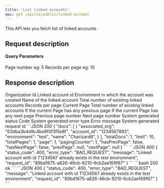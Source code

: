 ```yaml
---
title: 'List linked accounts'
api: get /api/v2/public/linked-account
---
```


This API lets you fetch list of linked accounts

## Request description

#### Query Parameters
<ParamField query="page" type="integer" default="1">
  Page number eg: 5
</ParamField>

<ParamField query="limit" type="integer" default="10">
 Records per page eg: 10
</ParamField>

## Response description

<Tabs>
  <Tab title="200">
    <ResponseField name="docs" type="array">
            <Expandable title="properties" defaultOpen="true">
               <ResponseField name="associated_org" type="string">
              Organization Id
              </ResponseField>
              <ResponseField name="account_id" type="string">
              Linked account id
              </ResponseField>
              <ResponseField name="environment" type="string">
              Environment in which the account was created
              </ResponseField>
              <ResponseField name="name" type="string">
              Name of the linked account
              </ResponseField>
           </Expandable>
    </ResponseField>
    <ResponseField name="totalDocs" type="integer">
      Total number of existing linked accounts
    </ResponseField>
    <ResponseField name="limit" type="integer">
      Records per page
    </ResponseField>
    <ResponseField name="page" type="integer">
      Current Page
    </ResponseField>
    <ResponseField name="pagingCounter" type="integer">
      Total number of existing linked accounts
    </ResponseField>
    <ResponseField name="hasPrevPage" type="boolean">
      If the current Page has any previous page
    </ResponseField>
    <ResponseField name="hasNextPage" type="boolean">
      If the current Page has any next page
    </ResponseField>
    <ResponseField name="prevPage" type="integer">
     Previous page number
    </ResponseField>
    <ResponseField name="nextPage" type="integer">
      Next page number
    </ResponseField>
  </Tab>
  <Tab title="400">
    <ResponseField name="status_code" type="integer">
    System generated status Code
    </ResponseField>
    <ResponseField name="error_type" type="string">
    System generated error type
    </ResponseField>
    <ResponseField name="message" type="string">
    Error message
    </ResponseField>
    <ResponseField name="request_id" type="string">
    System generated request id
    </ResponseField>
  </Tab>
</Tabs>

<ResponseExample>
```JSON 200
{
    "docs": [
      {
          "associated_org": "63dba3b4d9c4be8f0f3f5e8f",
          "account_id": "1234567893",
          "environment": "test",
          "name": "Charizard8",
      }
    ],
    "totalDocs": 1,
    "limit": 10,
    "totalPages": 1,
    "page": 1,
    "pagingCounter": 1,
    "hasPrevPage": false,
    "hasNextPage": false,
    "prevPage": null,
    "nextPage": null
}
```
```JSON 400
{
    "status_code": 400,
    "error_type": "BAD_REQUEST",
    "message": "Linked account with id T1234567 already exists in the test environment",
    "request_id": "89bd1675-a826-46cb-9210-6cb2ae169f67"
}
```
</ ResponseExample>


<ResponseExample>
```bash 200
ok
```
```JSON 400
{
    "status_code": 400,
    "error_type": "BAD_REQUEST",
    "message": "Linked account with id T1234567 already exists in the test environment",
    "request_id": "89bd1675-a826-46cb-9210-6cb2ae169f67"
}
```
</ ResponseExample>